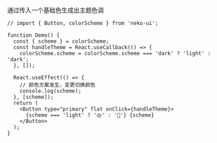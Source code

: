 通过传入一个基础色生成出主题色调

```tsx
// import { Button, colorScheme } from 'neko-ui';

function Demo() {
  const { scheme } = colorScheme;
  const handleTheme = React.useCallback(() => {
    colorScheme.scheme = colorScheme.scheme === 'dark' ? 'light' : 'dark';
  }, []);

  React.useEffect(() => {
    // 颜色方案发生，变更切换颜色
    console.log(scheme);
  }, [scheme]);
  return (
    <Button type="primary" flat onClick={handleTheme}>
      {scheme === 'light' ? '🌞' : '🌛'} {scheme}
    </Button>
  );
}
```
